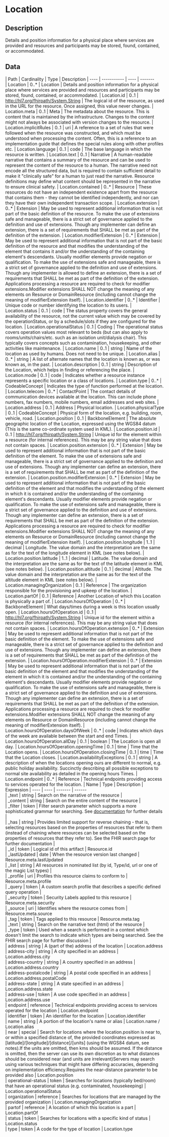 
  # Location
 ## Description 
 Details and position information for a physical place where services are provided and resources and participants may be stored, found, contained, or accommodated. 

  ## Data
  <Tabs> <TabItem value="structure" label="Structure">
   | Path | Cardinality | Type | Description
  | ---- | ----------- | ---- | -------  
 | Location | 0..* | Location | Details and position information for a physical place where services are provided and resources and participants may be stored, found, contained, or accommodated. 
 | Location.id | 0..1 | http://hl7.org/fhirpath/System.String | The logical id of the resource, as used in the URL for the resource. Once assigned, this value never changes. 
 | Location.meta | 0..1 | Meta | The metadata about the resource. This is content that is maintained by the infrastructure. Changes to the content might not always be associated with version changes to the resource. 
 | Location.implicitRules | 0..1 | uri | A reference to a set of rules that were followed when the resource was constructed, and which must be understood when processing the content. Often, this is a reference to an implementation guide that defines the special rules along with other profiles etc. 
 | Location.language | 0..1 | code | The base language in which the resource is written. 
 | Location.text | 0..1 | Narrative | A human-readable narrative that contains a summary of the resource and can be used to represent the content of the resource to a human. The narrative need not encode all the structured data, but is required to contain sufficient detail to make it "clinically safe" for a human to just read the narrative. Resource definitions may define what content should be represented in the narrative to ensure clinical safety. 
 | Location.contained | 0..* | Resource | These resources do not have an independent existence apart from the resource that contains them - they cannot be identified independently, and nor can they have their own independent transaction scope. 
 | Location.extension | 0..* | Extension | May be used to represent additional information that is not part of the basic definition of the resource. To make the use of extensions safe and manageable, there is a strict set of governance  applied to the definition and use of extensions. Though any implementer can define an extension, there is a set of requirements that SHALL be met as part of the definition of the extension. 
 | Location.modifierExtension | 0..* | Extension | May be used to represent additional information that is not part of the basic definition of the resource and that modifies the understanding of the element that contains it and/or the understanding of the containing element's descendants. Usually modifier elements provide negation or qualification. To make the use of extensions safe and manageable, there is a strict set of governance applied to the definition and use of extensions. Though any implementer is allowed to define an extension, there is a set of requirements that SHALL be met as part of the definition of the extension. Applications processing a resource are required to check for modifier extensions.Modifier extensions SHALL NOT change the meaning of any elements on Resource or DomainResource (including cannot change the meaning of modifierExtension itself). 
 | Location.identifier | 0..* | Identifier | Unique code or number identifying the location to its users. 
 | Location.status | 0..1 | code | The status property covers the general availability of the resource, not the current value which may be covered by the operationStatus, or by a schedule/slots if they are configured for the location. 
 | Location.operationalStatus | 0..1 | Coding | The operational status covers operation values most relevant to beds (but can also apply to rooms/units/chairs/etc. such as an isolation unit/dialysis chair). This typically covers concepts such as contamination, housekeeping, and other activities like maintenance. 
 | Location.name | 0..1 | string | Name of the location as used by humans. Does not need to be unique. 
 | Location.alias | 0..* | string | A list of alternate names that the location is known as, or was known as, in the past. 
 | Location.description | 0..1 | string | Description of the Location, which helps in finding or referencing the place. 
 | Location.mode | 0..1 | code | Indicates whether a resource instance represents a specific location or a class of locations. 
 | Location.type | 0..* | CodeableConcept | Indicates the type of function performed at the location. 
 | Location.telecom | 0..* | ContactPoint | The contact details of communication devices available at the location. This can include phone numbers, fax numbers, mobile numbers, email addresses and web sites. 
 | Location.address | 0..1 | Address | Physical location. 
 | Location.physicalType | 0..1 | CodeableConcept | Physical form of the location, e.g. building, room, vehicle, road. 
 | Location.position | 0..1 | BackboneElement | The absolute geographic location of the Location, expressed using the WGS84 datum (This is the same co-ordinate system used in KML). 
 | Location.position.id | 0..1 | http://hl7.org/fhirpath/System.String | Unique id for the element within a resource (for internal references). This may be any string value that does not contain spaces. 
 | Location.position.extension | 0..* | Extension | May be used to represent additional information that is not part of the basic definition of the element. To make the use of extensions safe and manageable, there is a strict set of governance  applied to the definition and use of extensions. Though any implementer can define an extension, there is a set of requirements that SHALL be met as part of the definition of the extension. 
 | Location.position.modifierExtension | 0..* | Extension | May be used to represent additional information that is not part of the basic definition of the element and that modifies the understanding of the element in which it is contained and/or the understanding of the containing element's descendants. Usually modifier elements provide negation or qualification. To make the use of extensions safe and manageable, there is a strict set of governance applied to the definition and use of extensions. Though any implementer can define an extension, there is a set of requirements that SHALL be met as part of the definition of the extension. Applications processing a resource are required to check for modifier extensions.Modifier extensions SHALL NOT change the meaning of any elements on Resource or DomainResource (including cannot change the meaning of modifierExtension itself). 
 | Location.position.longitude | 1..1 | decimal | Longitude. The value domain and the interpretation are the same as for the text of the longitude element in KML (see notes below). 
 | Location.position.latitude | 1..1 | decimal | Latitude. The value domain and the interpretation are the same as for the text of the latitude element in KML (see notes below). 
 | Location.position.altitude | 0..1 | decimal | Altitude. The value domain and the interpretation are the same as for the text of the altitude element in KML (see notes below). 
 | Location.managingOrganization | 0..1 | Reference | The organization responsible for the provisioning and upkeep of the location. 
 | Location.partOf | 0..1 | Reference | Another Location of which this Location is physically a part of. 
 | Location.hoursOfOperation | 0..* | BackboneElement | What days/times during a week is this location usually open. 
 | Location.hoursOfOperation.id | 0..1 | http://hl7.org/fhirpath/System.String | Unique id for the element within a resource (for internal references). This may be any string value that does not contain spaces. 
 | Location.hoursOfOperation.extension | 0..* | Extension | May be used to represent additional information that is not part of the basic definition of the element. To make the use of extensions safe and manageable, there is a strict set of governance  applied to the definition and use of extensions. Though any implementer can define an extension, there is a set of requirements that SHALL be met as part of the definition of the extension. 
 | Location.hoursOfOperation.modifierExtension | 0..* | Extension | May be used to represent additional information that is not part of the basic definition of the element and that modifies the understanding of the element in which it is contained and/or the understanding of the containing element's descendants. Usually modifier elements provide negation or qualification. To make the use of extensions safe and manageable, there is a strict set of governance applied to the definition and use of extensions. Though any implementer can define an extension, there is a set of requirements that SHALL be met as part of the definition of the extension. Applications processing a resource are required to check for modifier extensions.Modifier extensions SHALL NOT change the meaning of any elements on Resource or DomainResource (including cannot change the meaning of modifierExtension itself). 
 | Location.hoursOfOperation.daysOfWeek | 0..* | code | Indicates which days of the week are available between the start and end Times. 
 | Location.hoursOfOperation.allDay | 0..1 | boolean | The Location is open all day. 
 | Location.hoursOfOperation.openingTime | 0..1 | time | Time that the Location opens. 
 | Location.hoursOfOperation.closingTime | 0..1 | time | Time that the Location closes. 
 | Location.availabilityExceptions | 0..1 | string | A description of when the locations opening ours are different to normal, e.g. public holiday availability. Succinctly describing all possible exceptions to normal site availability as detailed in the opening hours Times. 
 | Location.endpoint | 0..* | Reference | Technical endpoints providing access to services operated for the location. 
</TabItem>
 <TabItem value="searchparameter" label="Search Parameters">
   | Name | Type | Description  | Expression 
    | ---- | ---- | ------- | ------  
 | _text | string | Search on the narrative of the resource |   
 | _content | string | Search on the entire content of the resource |   
 | _filter | token | Filter search parameter which supports a more sophisticated grammar for searching. See [documentation](search_filter.html) for further details |   
 | _has | string | Provides limited support for reverse chaining - that is, selecting resources based on the properties of resources that refer to them (instead of chaining where resources can be selected based on the properties of resources that they refer to). See the FHIR search page for further documentation |   
 | _id | token | Logical id of this artifact | Resource.id  
 | _lastUpdated | date | When the resource version last changed | Resource.meta.lastUpdated  
 | _list | string | All resources in nominated list (by id, Type/id, url or one of the magic List types) |   
 | _profile | uri | Profiles this resource claims to conform to | Resource.meta.profile  
 | _query | token | A custom search profile that describes a specific defined query operation |   
 | _security | token | Security Labels applied to this resource | Resource.meta.security  
 | _source | uri | Identifies where the resource comes from | Resource.meta.source  
 | _tag | token | Tags applied to this resource | Resource.meta.tag  
 | _text | string | Search on the narrative text (html) of the resource |   
 | _type | token | Used when a search is performed in a context which doesn't limit the search to indicate which types are being searched. See the FHIR search page for further discussion |   
 | address | string | A (part of the) address of the location | Location.address  
 | address-city | string | A city specified in an address | Location.address.city  
 | address-country | string | A country specified in an address | Location.address.country  
 | address-postalcode | string | A postal code specified in an address | Location.address.postalCode  
 | address-state | string | A state specified in an address | Location.address.state  
 | address-use | token | A use code specified in an address | Location.address.use  
 | endpoint | reference | Technical endpoints providing access to services operated for the location | Location.endpoint  
 | identifier | token | An identifier for the location | Location.identifier  
 | name | string | A portion of the location's name or alias | Location.name / Location.alias  
 | near | special | Search for locations where the location.position is near to, or within a specified distance of, the provided coordinates expressed as [latitude]/[longitude]/[distance]/[units] (using the WGS84 datum, see notes).If the units are omitted, then kms should be assumed. If the distance is omitted, then the server can use its own discretion as to what distances should be considered near (and units are irrelevant)Servers may search using various techniques that might have differing accuracies, depending on implementation efficiency.Requires the near-distance parameter to be provided also | Location.position  
 | operational-status | token | Searches for locations (typically bed/room) that have an operational status (e.g. contaminated, housekeeping) | Location.operationalStatus  
 | organization | reference | Searches for locations that are managed by the provided organization | Location.managingOrganization  
 | partof | reference | A location of which this location is a part | Location.partOf  
 | status | token | Searches for locations with a specific kind of status | Location.status  
 | type | token | A code for the type of location | Location.type  

</TabItem>
</Tabs>
